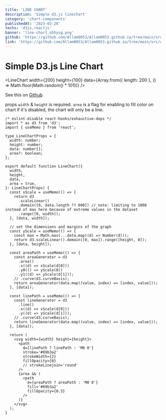 ```yaml
---
title: 'LINE CHART'
description: 'Simple d3.js linechart'
category: 'chart-components'
publishedAt: '2023-03-28'
techs: 'd3js,reactjs'
banner: 'line-chart_a5hysg.png'
github: 'https://github.com/Allam0053/Allam0053.github.io/tree/main/src/components/chart/line.tsx'
link: 'https://github.com/Allam0053/Allam0053.github.io/tree/main/src/components/chart/line.tsx'
---
```


# Simple D3.js Line Chart <ArrowLink href="https://github.com/Allam0053/Allam0053.github.io/tree/main/src/components/chart/line.tsx"><i className="fab fa-github px-4"></i></ArrowLink>

<LineChart
  width={200}
  height={100}
  data={Array.from({ length: 200 }, () => Math.floor(Math.random() * 101))}
/>

See this on [Github](https://github.com/Allam0053/Allam0053.github.io/tree/main/src/components/chart/line.tsx)

props `width` & `height` is required. `area` is a flag for enabling to fill color on chart if it's disabled, the chart will only be a line.

```tsx
/* eslint-disable react-hooks/exhaustive-deps */
import * as d3 from 'd3';
import { useMemo } from 'react';

type LineChartProps = {
  width: number;
  height: number;
  data: number[];
  area?: boolean;
};

export default function LineChart({
  width,
  height,
  data,
  area = true,
}: LineChartProps) {
  const xScale = useMemo(() => {
    return d3
      .scaleLinear()
      .domain([0, data.length ?? 600]) // note: limiting to 1000 instead of max here because of extreme values in the dataset
      .range([0, width]);
  }, [data, width]);

  // set the dimensions and margins of the graph
  const yScale = useMemo(() => {
    const max = Math.max(...data.map((d) => Number(d)));
    return d3.scaleLinear().domain([0, max]).range([height, 0]);
  }, [data, height]);

  const areaPath = useMemo(() => {
    const areaGenerator = d3
      .area()
      .x((d) => xScale(d[0]))
      .y0(() => yScale(0))
      .y1((d) => yScale(d[1]));
    // .curve(d3.curveBasis);
    return areaGenerator(data.map((value, index) => [index, value]));
  }, [data]);

  const linePath = useMemo(() => {
    const lineGenerator = d3
      .line()
      .x((d) => xScale(d[0]))
      .y((d) => yScale(d[1]));
    // .curve(d3.curveBasis);
    return lineGenerator(data.map((value, index) => [index, value]));
  }, [data]);

  return (
    <svg width={width} height={height}>
      <path
        d={linePath ? linePath : 'M0 0'}
        stroke='#69b3a2'
        strokeWidth={2}
        fillOpacity={0}
        // strokeLinejoin='round'
      />
      {area && (
        <path
          d={areaPath ? areaPath : 'M0 0'}
          fill='#69b3a2'
          fillOpacity={0.3}
        />
      )}
    </svg>
  );
}
```
